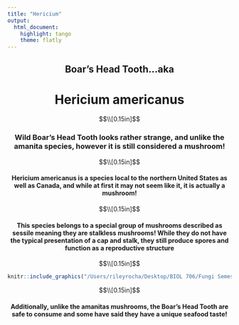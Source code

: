 ```yaml
---
title: "Hericium"
output: 
  html_document: 
    highlight: tango
    theme: flatly
---
```

<div align="center">


## Boar's Head Tooth...aka 
# Hericium americanus 

$$\\[0.15in]$$

### Wild Boar's Head Tooth looks rather strange, and unlike the amanita species, however it is still considered a mushroom! 

$$\\[0.15in]$$

#### Hericium americanus is a species local to the northern United States as well as Canada, and while at first it may not seem like it, it is actually a mushroom! 

$$\\[0.15in]$$

#### This species belongs to a special group of mushrooms described as **sessile** meaning they are stalkless mushrooms! While they do not have the typical presentation of a cap and stalk, they still produce spores and function as a reproductive structure

$$\\[0.15in]$$

```r
knitr::include_graphics("/Users/rileyrocha/Desktop/BIOL 706/Fungi Semester Project/boars_head.jpeg")
```

$$\\[0.15in]$$

#### Additionally, unlike the amanitas mushrooms, the Boar's Head Tooth are safe to consume and some have said they have a unique seafood taste! 